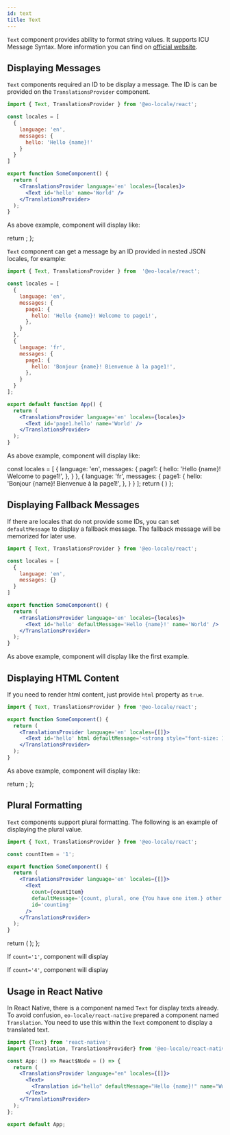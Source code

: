 ```yaml
---
id: text
title: Text
---
```



`Text` component provides ability to format string values.
It supports ICU Message Syntax. More information you can find on [official website](https://unicode-org.github.io/icu/).

## Displaying Messages

`Text` components required an ID to be display a message. The ID is can be provided on the `TranslationsProvider` component.

```jsx
import { Text, TranslationsProvider } from '@eo-locale/react';

const locales = [
  {
    language: 'en',
    messages: {
      hello: 'Hello {name}!'
    }
  }
]

export function SomeComponent() {
  return (
    <TranslationsProvider language='en' locales={locales}>
      <Text id='hello' name='World' />
    </TranslationsProvider>
  );
}
```

As above example, component will display like:

  return <Text id='hello1' defaultMessage='Hello {name}!' name='World' />;
};

<p>
  <Highlight><PreviewDisplayMessage/></Highlight>
</p>

`Text` component can get a message by an ID provided in nested JSON locales, for example:

```jsx
import { Text, TranslationsProvider } from  '@eo-locale/react';

const locales = [
  {
    language: 'en',
    messages: {
      page1: {
        hello: 'Hello {name}! Welcome to page1!',
      },
    }
  },
  {
    language: 'fr',
    messages: {
      page1: {
        hello: 'Bonjour {name}! Bienvenue à la page1!',
      },
    }
  }
];

export default function App() {
  return (
    <TranslationsProvider language='en' locales={locales}>
      <Text id='page1.hello' name='World' />
    </TranslationsProvider>
  );
}

````

As above example, component will display like:

  const locales = [
    {
      language: 'en',
      messages: {
        page1: {
          hello: 'Hello {name}! Welcome to page1!',
        },
      }
    },
    {
      language: 'fr',
      messages: {
        page1: {
          hello: 'Bonjour {name}! Bienvenue à la page1!',
        },
      }
    }
  ];
  return (
      <TranslationsProvider language='en' locales={locales}>
        <Text id='page1.hello' name='World' />
      </TranslationsProvider>
  )
};

<p>
  <Highlight><PreviewDisplayNestedJSONMessage/></Highlight>
</p>

## Displaying Fallback Messages

If there are locales that do not provide some IDs, you can set `defaultMessage` to display a fallback message.
The fallback message will be memorized for later use.

```jsx
import { Text, TranslationsProvider } from '@eo-locale/react';

const locales = [
  {
    language: 'en',
    messages: {}
  }
]

export function SomeComponent() {
  return (
    <TranslationsProvider language='en' locales={locales}>
      <Text id='hello' defaultMessage='Hello {name}!' name='World' />
    </TranslationsProvider>
  );
}
```
As above example, component will display like the first example.

## Displaying HTML Content

If you need to render html content, just provide `html` property as `true`.

```jsx
import { Text, TranslationsProvider } from '@eo-locale/react';

export function SomeComponent() {
  return (
    <TranslationsProvider language='en' locales={[]}>
      <Text id='hello' html defaultMessage='<strong style="font-size: 1.2em;">Hello {name}!</strong>' name='World' />
    </TranslationsProvider>
  );
}
```

As above example, component will display like:

  return <Text id='hello2' html defaultMessage='<strong style="font-size: 1.2em;">Hello {name}!</strong>'  name='World' />;
};

<p>
  <Highlight><PreviewDisplayHTMLMessage/></Highlight>
</p>

## Plural Formatting

`Text` components support plural formatting. The following is an example of displaying the plural value.

```jsx
import { Text, TranslationsProvider } from '@eo-locale/react';

const countItem = '1';

export function SomeComponent() {
  return (
    <TranslationsProvider language='en' locales={[]}>
      <Text
        count={countItem}
        defaultMessage='{count, plural, one {You have one item.} other {You have {count} items.}}'
        id='counting'
      />
    </TranslationsProvider>
  );
}
```

  return (
    <Text
      count={count}
      defaultMessage='{count, plural, one {You have one item.} other {You have {count} items.}}'
      id='counting'
    />
  );
};

If `count='1'`, component will display <Highlight><PreviewPlural count='1' /></Highlight>

If `count='4'`, component will display <Highlight><PreviewPlural count='4' /></Highlight>


## Usage in React Native

In React Native, there is a component named `Text` for display texts already.
To avoid confusion, `eo-locale/react-native` prepared a component named `Translation`.
You need to use this within the `Text` component to display a translated text.

```jsx
import {Text} from 'react-native';
import {Translation, TranslationsProvider} from '@eo-locale/react-native';

const App: () => React$Node = () => {
  return (
    <TranslationsProvider language="en" locales={[]}>
      <Text>
        <Translation id="hello" defaultMessage="Hello {name}!" name="World" />
      </Text>
    </TranslationsProvider>
  );
};

export default App;
```
